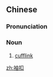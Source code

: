 ==Chinese==
{{zh-forms}}

===Pronunciation===
{{zh-pron
|m=xiùkòu
|c=zau6 kau3
|cat=n
}}

===Noun===
{{zh-noun}}

# [[cufflink]] {{gloss|button used to hold a sleeve cuff together}}

[[zh:袖扣]]